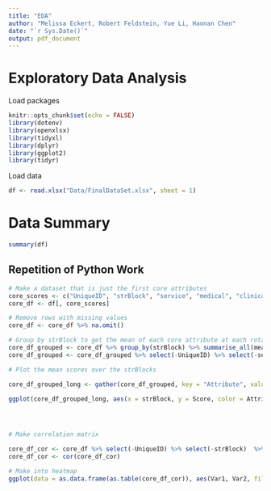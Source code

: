 ```yaml
---
title: "EDA"
author: "Melissa Eckert, Robert Feldstein, Yue Li, Haonan Chen"
date: "`r Sys.Date()`"
output: pdf_document
---
```

# Exploratory Data Analysis

Load packages
```r
knitr::opts_chunk$set(echo = FALSE)
library(dotenv)
library(openxlsx)
library(tidyxl)
library(dplyr)
library(ggplot2)
library(tidyr)
```

Load data 
```r
df <- read.xlsx("Data/FinalDataSet.xlsx", sheet = 1)
```

# Data Summary

```r
summary(df)
```

## Repetition of Python Work

```r

# Make a dataset that is just the first core attributes 
core_scores <- c("UniqueID", "strBlock", "service", "medical", "clinical_reasoning", "professionalism", "collaboration")
core_df <- df[, core_scores]

# Remove rows with missing values
core_df <- core_df %>% na.omit()

# Group by strBlock to get the mean of each core attribute at each rotation
core_df_grouped <- core_df %>% group_by(strBlock) %>% summarise_all(mean)
core_df_grouped <- core_df_grouped %>% select(-UniqueID) %>% select(-service)

# Plot the mean scores over the strBlocks

core_df_grouped_long <- gather(core_df_grouped, key = "Attribute", value = "Score", -strBlock)

ggplot(core_df_grouped_long, aes(x = strBlock, y = Score, color = Attribute)) + geom_line() + geom_point() + labs(title = "Mean Scores of Core Attributes Over Time", x = "Rotation", y = "Mean Score") + theme_minimal()





```

```r
# Make correlation matrix

core_df_cor <- core_df %>% select(-UniqueID) %>% select(-strBlock)  %>% select(-service)
core_df_cor <- cor(core_df_cor)

# Make into heatmap
ggplot(data = as.data.frame(as.table(core_df_cor)), aes(Var1, Var2, fill = Freq)) + geom_tile() + scale_fill_gradient2(low = "blue", high = "red", mid = "white", midpoint = 0) + theme_minimal() + labs(title = "Correlation Matrix of Core Attributes", x = "Attribute", y = "Attribute", fill = "Correlation") + theme(axis.text.x = element_text(angle = 90, hjust = 1))
```



